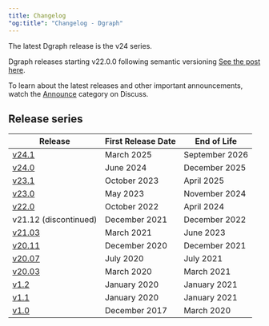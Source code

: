```yaml
---
title: Changelog
"og:title": "Changelog - Dgraph"
---
```



<DgraphWIP />

The latest Dgraph release is the v24 series.

Dgraph releases starting v22.0.0 following semantic versioning
[See the post here](https://discuss.dgraph.io/t/dgraph-v22-0-0-rc1-20221003-release-candidate/).

To learn about the latest releases and other important announcements, watch the
[Announce][] category on Discuss.

[Announce]: https://discuss.dgraph.io/c/announce

## Release series

| Release               | First Release Date | End of Life    |
| --------------------- | ------------------ | -------------- |
| [v24.1][]             | March 2025         | September 2026 |
| [v24.0][]             | June 2024          | December 2025  |
| [v23.1][]             | October 2023       | April 2025     |
| [v23.0][]             | May 2023           | November 2024  |
| [v22.0][]             | October 2022       | April 2024     |
| v21.12 (discontinued) | December 2021      | December 2022  |
| [v21.03][]            | March 2021         | June 2023      |
| [v20.11][]            | December 2020      | December 2021  |
| [v20.07][]            | July 2020          | July 2021      |
| [v20.03][]            | March 2020         | March 2021     |
| [v1.2][]              | January 2020       | January 2021   |
| [v1.1][]              | January 2020       | January 2021   |
| [v1.0][]              | December 2017      | March 2020     |

[v24.1]: https://hypermode.com/blog/dgraph-v241-knowledge-graphs-faster
[v24.0]:
  https://discuss.dgraph.io/t/dgraph-release-v24-0-0-is-now-available/19346
[v23.1]:
  https://discuss.dgraph.io/t/dgraph-23-1-0-is-generally-available-on-dgraph-cloud-dockerhub-and-github/18980
[v23.0]:
  https://discuss.dgraph.io/t/dgraph-release-v23-0-0-is-now-generally-available/18634
[v22.0]:
  https://discuss.dgraph.io/t/dgraph-release-v22-0-2-is-now-generally-available/18117
[v21.03]:
  https://discuss.dgraph.io/t/release-notes-v21-03-0-resilient-rocket/13587
[v20.11]:
  https://discuss.dgraph.io/t/release-notes-v20-11-0-tenacious-tchalla/11942
[v20.07]: https://discuss.dgraph.io/t/dgraph-v20-07-3-release/12107
[v20.03]: https://discuss.dgraph.io/t/dgraph-v20-03-7-release/12077
[v1.2]: https://discuss.dgraph.io/t/dgraph-v1-2-8-release/11183
[v1.1]: https://discuss.dgraph.io/t/dgraph-v1-1-1-release/5664
[v1.0]: https://discuss.dgraph.io/t/dgraph-v1-0-18-release/5663
